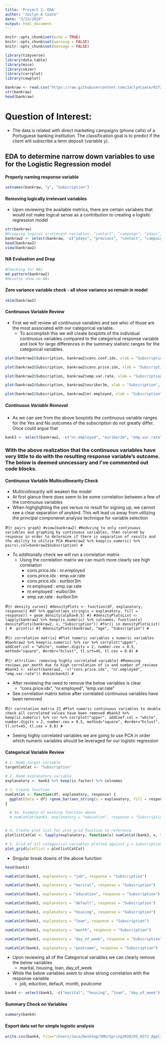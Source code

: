 ```yaml
---
title: 'Project 2: EDA'
author: "Jaclyn A Coate"
date: "3/23/2020"
output: html_document
---
```


```r
knitr::opts_chunk$set(echo = TRUE)
knitr::opts_chunk$set(warning = FALSE)
knitr::opts_chunk$set(message = FALSE)
```

```r
library(tidyverse)
library(data.table)
library(mice)
library(skimr)
library(corrplot)
library(cowplot)
```

```r
bankraw <- read.csv("https://raw.githubusercontent.com/JaclynCoate/6372_Project_2/master/Data/bank-additional-full.csv", header = TRUE, sep = ";", strip.white = TRUE)
str(bankraw)
head(bankraw)
```

# Question of Interest:
- The data is related with direct marketing campaigns (phone calls) of a Portuguese banking institution. The classification goal is to predict if the client will subscribe a term deposit (variable y).

## EDA to determine narrow down variables to use for the Logistic Regression model

#### Properly naming response variable

```r
setnames(bankraw, "y", "Subscription")
```

#### Removing logically irrelevant variables
- Upon reviewing the available metrics, there are certain variabels that would not make logical sense as a contribution to creating a logisitc regression model

```r
str(bankraw)
#Dropping logical irrelevant variables: "contact", "campaign", "pdays", "previous"
bankraw2 <- select(bankraw, -c("pdays", "previous", "contact", "campaign"))
head(bankraw2)
view(bankraw2)
```

#### NA Evaluation and Drop

```r
#Checking for NAs
md.pattern(bankraw2)
#Results show no NAs
```

#### Zero variance variable check - all show variance so remain in model

```r
skim(bankraw2)
```

#### Continuous Variable Review
- First we will review all continuous variables and see whic of those are the most associated with our categorical variable.
  - To accomplish this we will create boxplots of the individual continuous variables compared to the categorical response variable and look for large differences in the summary statistic ranges for the categorical variables.
  
```r
plot(bankraw2$Subscription, bankraw2$cons.conf.idx, xlab = "Subscription", ylab = "cons.conf.idx", title = "Subscription v cons.conf.idx", col=c(82,107)) 
```

```r
plot(bankraw2$Subscription, bankraw2$cons.price.idx, xlab = "Subscription", ylab = "cons.price.idx", title = "Subscription v cons.price.idx", col=c(82,107)) 
```

```r
plot(bankraw2$Subscription, bankraw2$emp.var.rate, xlab = "Subscription", ylab = "cons.conf.idx", title = "Subscription v emp.var.rate", col=c(82,107)) 
```

```r
plot(bankraw2$Subscription, bankraw2$euribor3m, xlab = "Subscription", ylab = "euribor3m", title = "Subscription v euribor3m", col=c(82,107)) 
```

```r
plot(bankraw2$Subscription, bankraw2$nr.employed, xlab = "Subscription", ylab = "nr.employed", title = "Subscription v nr.employed", col=c(82,107)) 
```

##### Continuous Variable Removal
- As we can see from the above boxplots the continuous variable ranges for the Yes and No outcomes of the subscription do not greatly differ. Once could argue that 

```r
bank3 <- select(bankraw2, -c("nr.employed", "euribor3m", "emp.var.rate", "cons.price.idx", "cons.conf.idx"))
```

### With the above realization that the continuous variables have very little to do with the resulting response variable's outcome. The below is deemed unncessary and I've commented out code blocks. 
#### Continuous Variable Multicollinearity Check
- Multicollinearity will weaken the model
- At first glance there does seem to be some correlation between a few of the continuous variables
- When highglighting the yes versus no result for signing up, we cannot see a clear separation of anykind. This will lead us away from utilizing the principal componenet analysis technique for variable selection

#```{r pairs graph}
#view(bankraw2)
#Reducing to only continuous variables and graphing by continuous variables, then colored by response in order to determine if there is separation of results and the ability to utilzie PCA
#bankraw2 %>% keep(is.numeric) %>% pairs(,col=bankraw2$Subscription)
#```

- To additionally check we will run a correlation matrix
  - Using the correlation matrix we can much more clearly see high correlation
    - cons.price.idx : nr.employed
    - cons.price.idx : emp.var.rate
    - cons.price.idx : euribor3m
    - nr.employed : emp.var.rate
    - nr.employed : euibor3m
    - emp.var.rate : euribor3m

#```{r density curves}
#densityPlots <- function(df, explanatory, response){
#df %>% ggplot(aes_string(x = explanatory, fill = response)) + geom_density(alpha=0.5)
#}
#densityPlotsList <- lapply(bankraw2 %>% keep(is.numeric) %>% colnames, function(x) densityPlots(bankraw2, x, "Subscription"))
#for(i in densityPlotsList){
#  print(i)
#}
#densityPlots(bankraw2, "age", "Subscription")
#```

#```{r correlation matrix}
#Plot numeric variables v numeric variables
#bankraw2 %>% keep(is.numeric) %>% cor %>% corrplot("upper", addCoef.col = "white", number.digits = 2, number.cex = 0.5, method="square", #order="hclust", tl.srt=45, tl.cex = 0.8)
#```

#```{r attrition: removing highly correlated variable}
#Removing reviews_per_month due to high correlation of is and number_of_reviews
#bank3 <- select(bankraw2, -c("cons.price.idx", "nr.employed", "emp.var.rate"))
#skim(bank3)
#```

- After reviewing the need to remove the below variables is clear
  - "cons.price.idx", "nr.employed", "emp.var.rate"
- See correlation matrix below after correlated continuous variables have been removed

#```{r correlation matrix 2}
#Plot numeric continuous variables to double check all correlated values have been removed
#bank3 %>% keep(is.numeric) %>% cor %>% corrplot("upper", addCoef.col = "white", number.digits = 2, number.cex = 0.5, method="square", #order="hclust", tl.srt=45, tl.cex = 0.8)
#```

- Seeing highly correlated variables we are going to use PCA in order which numeric variables should be leveraged for our logistic regression

#### Categorical Variable Review

```r
# 1. Name target variable
targetCatCat <- "Subscription"

# 2. Name explanatory variable
explanatory <- bank3 %>% keep(is.factor) %>% colnames

# 3. Create function
numCatCat <- function(df, explanatory, response) {
  ggplot(data = df) +geom_bar(aes_string(x = explanatory, fill = response), position = "fill", alpha = 0.9) + coord_flip() + xlab(explanatory)
}

  # 3a. Example of working function above
  # numCatCat(bank3, explanatory = "education", response = "Subscription")


# 4. Create plot list for plot_grid function to reference
plotlistCatCat <- lapply(explanatory, function(x) numCatCat(bank3, x, targetCatCat))

# 5. Grid of all categorical variables plotted against y = Subscription
plot_grid(plotlist = plotlistCatCat)
```

- Singular break downs of the above function

```r
head(bank3)
```

```r
numCatCat(bank3, explanatory = "job", response = "Subscription")
```

```r
numCatCat(bank3, explanatory = "marital", response = "Subscription")
```

```r
numCatCat(bank3, explanatory = "education", response = "Subscription")
```

```r
numCatCat(bank3, explanatory = "default", response = "Subscription")
```

```r
numCatCat(bank3, explanatory = "housing", response = "Subscription")
```

```r
numCatCat(bank3, explanatory = "loan", response = "Subscription")
```

```r
numCatCat(bank3, explanatory = "month", response = "Subscription")
```

```r
numCatCat(bank3, explanatory = "day_of_week", response = "Subscription")
```

```r
numCatCat(bank3, explanatory = "poutcome", response = "Subscription")
```

- Upon reviewing all of the Categorical variables we can clearly remove the below variables
  - marital, housing, loan, day_of_week
- While the below variables seem to show strong correlation with the response variable
  - job, eduction, default, month, poutcome

```r
bank4 <- select(bank3, -c("marital", "housing", "loan", "day_of_week"))
```

#### Summary Check on Variables

```r
summary(bank4)
```

#### Export data set for simple logistic analysis 

```r
write.csv(bank4, file="/Users/Jaco/Desktop/SMU/Spring2020/DS_6372_Applied_Statistics/Project.2/Data/modelingdata.csv")
```